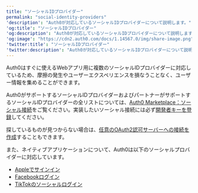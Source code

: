 ---
title: "ソーシャルIDプロバイダー"
permalink: "social-identity-providers"
'description': "Auth0が対応しているソーシャルIDプロバイダーについて説明します。"
'og:title': "ソーシャルIDプロバイダー"
'og:description': "Auth0が対応しているソーシャルIDプロバイダーについて説明します。"
'og:image': "https://cdn2.auth0.com/docs/1.14567.0/img/share-image.png"
'twitter:title': "ソーシャルIDプロバイダー"
'twitter:description': "Auth0が対応しているソーシャルIDプロバイダーについて説明します。"
---

Auth0はすぐに使えるWebアプリ用に複数のソーシャルIDプロバイダーに対応しているため、摩擦の発生やユーザーエクスペリエンスを損なうことなく、ユーザー情報を集めることができます。

Auth0がサポートするソーシャルIDプロバイダーおよびパートナーがサポートするソーシャルIDプロバイダーの全リストについては、[Auth0 Marketplace：ソーシャル接続](https://marketplace.auth0.com/features/social-connections)をご覧ください。実装したいソーシャル接続には必ず[開発者キーを登録](/docs/ja-jp/authenticate/identity-providers/social-identity-providers/devkeys)してください。

探しているものが見つからない場合は、[任意のOAuth2認可サーバーへの接続を作成](/docs/ja-jp/authenticate/identity-providers/social-identity-providers/oauth2)することもできます。

また、ネイティブアプリケーションについて、Auth0は以下のソーシャルプロバイダーに対応しています。

* [Appleでサインイン](/docs/ja-jp/authenticate/identity-providers/social-identity-providers/apple-native)
* [Facebookログイン](/docs/ja-jp/authenticate/identity-providers/social-identity-providers/facebook-native)
* [TikTokのソーシャルログイン](/docs/ja-jp/authenticate/identity-providers/social-identity-providers/tiktok)